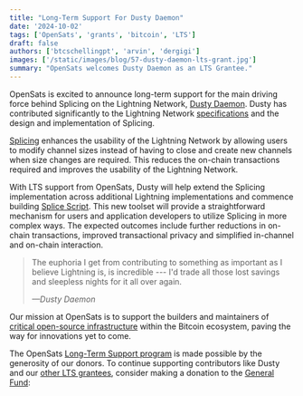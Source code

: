 ```yaml
---
title: "Long-Term Support For Dusty Daemon"
date: '2024-10-02'
tags: ['OpenSats', 'grants', 'bitcoin', 'LTS']
draft: false
authors: ['btcschellingpt', 'arvin', 'dergigi']
images: ['/static/images/blog/57-dusty-daemon-lts-grant.jpg']
summary: "OpenSats welcomes Dusty Daemon as an LTS Grantee."
---
```


OpenSats is excited to announce long-term support for the main driving force
behind Splicing on the Lightning Network, [Dusty
Daemon](https://github.com/ddustin). Dusty has contributed significantly to the
Lightning Network [specifications](https://github.com/lightning/bolts/pull/863)
and the design and implementation of Splicing.

[Splicing](https://lightningsplice.com/splicing_explained.html) enhances the
usability of the Lightning Network by allowing users to modify channel sizes
instead of having to close and create new channels when size changes are
required. This reduces the on-chain transactions required and improves the
usability of the Lightning Network.

With LTS support from OpenSats, Dusty will help extend the Splicing
implementation across additional Lightning implementations and commence building
[Splice Script](https://www.youtube.com/live/nXbjP2TSajE?t=849s). This new
toolset will provide a straightforward mechanism for users and application
developers to utilize Splicing in more complex ways. The expected outcomes
include further reductions in on-chain transactions, improved transactional
privacy and simplified in-channel and on-chain interaction.

>The euphoria I get from contributing to something as important as I believe
>Lightning is, is incredible --- I'd trade all those lost savings and sleepless
>nights for it all over again.
>
><cite>—Dusty Daemon</cite>

Our mission at OpenSats is to support the builders and maintainers of [critical
open-source infrastructure](/blog/bitcoin-infrastructure-this-decade) within the
Bitcoin ecosystem, paving the way for innovations yet to come.

The OpenSats [Long-Term Support
program](/blog/announcing-lts-grant-program-to-support-bitcoin-core-contributors)
is made possible by the generosity of our donors. To continue supporting
contributors like Dusty and our [other LTS grantees](/tags/lts), consider making
a donation to the [General Fund](/projects/general_fund):

<center>
    <DonateToGeneralFundButton/>
</center>
